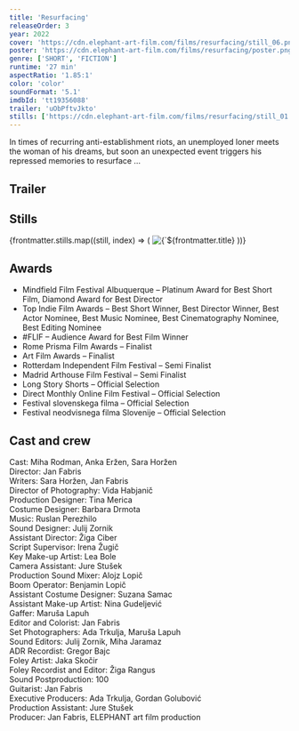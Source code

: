```yaml
---
title: 'Resurfacing'
releaseOrder: 3
year: 2022
cover: 'https://cdn.elephant-art-film.com/films/resurfacing/still_06.png'
poster: 'https://cdn.elephant-art-film.com/films/resurfacing/poster.png'
genre: ['SHORT', 'FICTION']
runtime: '27 min'
aspectRatio: '1.85:1'
color: 'color'
soundFormat: '5.1'
imdbId: 'tt19356088'
trailer: 'uObPftvJkto'
stills: ['https://cdn.elephant-art-film.com/films/resurfacing/still_01.png', 'https://cdn.elephant-art-film.com/films/resurfacing/still_02.png', 'https://cdn.elephant-art-film.com/films/resurfacing/still_03.png', 'https://cdn.elephant-art-film.com/films/resurfacing/still_04.png', 'https://cdn.elephant-art-film.com/films/resurfacing/still_05.png', 'https://cdn.elephant-art-film.com/films/resurfacing/still_06.png', 'https://cdn.elephant-art-film.com/films/resurfacing/still_07.png', 'https://cdn.elephant-art-film.com/films/resurfacing/still_08.png', 'https://cdn.elephant-art-film.com/films/resurfacing/still_09.png', 'https://cdn.elephant-art-film.com/films/resurfacing/still_10.png', 'https://cdn.elephant-art-film.com/films/resurfacing/still_11.png']
---
```



In times of recurring anti-establishment riots, an unemployed loner meets the woman of his dreams, but soon an unexpected event triggers his repressed memories to resurface …

<h2>Trailer</h2>

<YouTube id={frontmatter.trailer} class="md:mx-24 xl:mx-12 my-6" />

<h2>Stills</h2>

<div class="grid grid-cols-1 sm:grid-cols-2 lg:grid-cols-3 gap-2">
    {frontmatter.stills.map((still, index) => (
        <img src={still} alt={`${frontmatter.title} - Still ${index}`} class="!my-0" />
    ))}
</div>

<h2>Awards</h2>

- Mindfield Film Festival Albuquerque – Platinum Award for Best Short Film, Diamond Award for Best Director
- Top Indie Film Awards – Best Short Winner, Best Director Winner, Best Actor Nominee, Best Music Nominee, Best Cinematography Nominee, Best Editing Nominee
- #FLIF – Audience Award for Best Film Winner
- Rome Prisma Film Awards – Finalist
- Art Film Awards – Finalist
- Rotterdam Independent Film Festival – Semi Finalist
- Madrid Arthouse Film Festival – Semi Finalist
- Long Story Shorts – Official Selection
- Direct Monthly Online Film Festival – Official Selection
- Festival slovenskega filma – Official Selection
- Festival neodvisnega filma Slovenije – Official Selection

<h2>Cast and crew</h2>

<span class="font-light">Cast:</span> Miha Rodman, Anka Eržen, Sara Horžen  
<span class="font-light">Director:</span> Jan Fabris  
<span class="font-light">Writers:</span> Sara Horžen, Jan Fabris  
<span class="font-light">Director of Photography:</span> Vida Habjanič  
<span class="font-light">Production Designer:</span> Tina Merica  
<span class="font-light">Costume Designer:</span> Barbara Drmota  
<span class="font-light">Music:</span> Ruslan Perezhilo  
<span class="font-light">Sound Designer:</span> Julij Zornik  
<span class="font-light">Assistant Director:</span> Žiga Ciber  
<span class="font-light">Script Supervisor:</span> Irena Žugič  
<span class="font-light">Key Make-up Artist:</span> Lea Bole  
<span class="font-light">Camera Assistant:</span> Jure Stušek  
<span class="font-light">Production Sound Mixer:</span> Alojz Lopič  
<span class="font-light">Boom Operator:</span> Benjamin Lopič  
<span class="font-light">Assistant Costume Designer:</span> Suzana Samac  
<span class="font-light">Assistant Make-up Artist:</span> Nina Gudeljević  
<span class="font-light">Gaffer:</span> Maruša Lapuh  
<span class="font-light">Editor and Colorist:</span> Jan Fabris  
<span class="font-light">Set Photographers:</span> Ada Trkulja, Maruša Lapuh  
<span class="font-light">Sound Editors:</span> Julij Zornik, Miha Jaramaz  
<span class="font-light">ADR Recordist:</span> Gregor Bajc  
<span class="font-light">Foley Artist:</span> Jaka Skočir  
<span class="font-light">Foley Recordist and Editor:</span> Žiga Rangus  
<span class="font-light">Sound Postproduction:</span> 100  
<span class="font-light">Guitarist:</span> Jan Fabris  
<span class="font-light">Executive Producers:</span> Ada Trkulja, Gordan Golubović  
<span class="font-light">Production Assistant:</span> Jure Stušek  
<span class="font-light">Producer:</span> Jan Fabris, ELEPHANT art film production  
